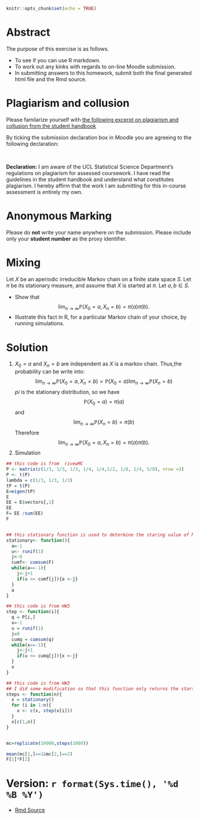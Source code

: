 ```{r setup, include=FALSE}
knitr::opts_chunk$set(echo = TRUE)
```

# Abstract

The purpose of this exercise is as follows.

* To see if you can use R markdown.
* To work out any kinks with regards to on-line Moodle submission.
* In submitting answers to this homework, submit both the final generated html file and the Rmd source.

#  Plagiarism and collusion

Please familarize yourself with [the following excerpt on plagiarism and collusion from the student handbook ](https://tsoo-math.github.io/ucl/Plagiarism-Collusion.pdf)


By ticking the submission declaration box in Moodle you are agreeing to the following declaration:

<br>

**Declaration:** I am aware of the UCL Statistical Science Department's regulations on plagiarism for assessed coursework. I have read the guidelines in the student handbook and understand what constitutes plagiarism. I hereby affirm that the work I am submitting for this in-course assessment is entirely my own.



# Anonymous Marking 

Please do **not** write your name anywhere on the submission. Please include only your **student number** as the proxy identifier.



#  Mixing

Let $X$ be an aperiodic irreducible Markov chain on a finite state space $S$.   Let $\pi$ be its stationary measure, and assume that $X$ is started at $\pi$.    Let $a, b \in S$.   

*  Show that $$\lim_{n \to \infty} \mathbb{P}(X_0=a, X_n=b) = \pi(a)\pi(b).$$
*  Illustrate this fact in R, for a particular Markov chain of your choice, by running simulations.

# Solution
1. $X_0=a$ and $X_n=b$ are independent as $X$ is a markov chain. Thus,the probability can be write into:
$$\lim_{n \to \infty} \mathbb{P}(X_0=a, X_n=b) = \mathbb{P}(X_0=a)\lim_{n \to \infty}\mathbb{P}(X_n=b)$$ 
$pi$ is the stationary distribution, so we have
$$\mathbb{P}(X_0=a)=\pi(a)$$
and 
$$\lim_{n \to \infty}\mathbb{P}(X_n=b)=\pi(b)$$
Therefore
$$\lim_{n \to \infty} \mathbb{P}(X_0=a, X_n=b) = \pi(a)\pi(b).$$
2. Simulation
```{r} 
## this code is from  rivewMC
P <- matrix(c(1/3, 1/3, 1/3, 1/4, 1/4,1/2, 1/8, 1/4, 5/8), nrow =3)
P <- t(P)
lambda = c(1/3, 1/3, 1/3)
tP = t(P)
E=eigen(tP)
E
EE = E$vectors[,1]
EE
F= EE /sum(EE)
F


## this stationary function is used to determine the staring value of Markov chain
stationary<- function(){
  a=-1
  u<- runif(1)
  j<-0
  cumf<- cumsum(F)
  while(a==-1){
    j<-j+1
    if(u <= cumf[j]){a <-j}
  }
  a
}

## this code is from HW3
step <- function(i){
  q = P[i,]
  x=-1
  u = runif(1)
  j=0
  cumq = cumsum(q)
  while(x==-1){
    j<-j+1
    if(u <= cumq[j]){x <-j}
  }
  x
}

## this code is from HW3
## I did some modification so that this function only returns the starting value and final value of the Markov chain
steps <- function(n){
  x = stationary()
  for (i in 1:n){
    x <- c(x, step(x[i]))
  }
  x[c(1,n)]
}


mc=replicate(10000,steps(1000))

mean(mc[1,]==1&mc[2,]==2)
F[1]*F[2]


```




#   Version: `r format(Sys.time(), '%d %B %Y')`
  * [Rmd Source](https://github.com/DannyZhang99/stat0009/QHW4.1_18009077.Rmd)